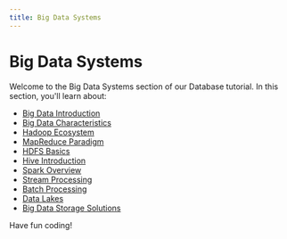 ```yaml
---
title: Big Data Systems
---
```


# Big Data Systems

Welcome to the Big Data Systems section of our Database tutorial. In this section, you'll learn about:

- [Big Data Introduction](./0-big-data-introduction.mdx)
- [Big Data Characteristics](./1-big-data-characteristics.mdx)
- [Hadoop Ecosystem](./2-hadoop-ecosystem.mdx)
- [MapReduce Paradigm](./3-mapreduce-paradigm.mdx)
- [HDFS Basics](./4-hdfs-basics.mdx)
- [Hive Introduction](./5-hive-introduction.mdx)
- [Spark Overview](./6-spark-overview.mdx)
- [Stream Processing](./7-stream-processing.mdx)
- [Batch Processing](./8-batch-processing.mdx)
- [Data Lakes](./9-data-lakes.mdx)
- [Big Data Storage Solutions](./10-big-data-storage-solutions.mdx)

Have fun coding!